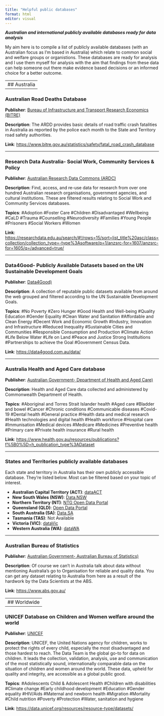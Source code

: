 ```yaml
---
title: "Helpful public databases"
format: html
editor: visual
---
```


***Australian and international publicly available databases ready for data analysis***

My aim here is to compile a list of publicly available databases (with an Australian focus as I'm based in Australia) which relate to common social and welfare groups or organistions. These databases are ready for analysis and I use them myself for analysis with the aim that findings from these data can help someone out there make evidence based decisions or an informed choice for a better outcome.

---
## Australia
---

### Australian Road Deaths Database

**Publisher**: [Bureau of Infrastructure and Transport Research Economics (BITRE)](https://www.bitre.gov.au)

**Description**: The ARDD provides basic details of road traffic crash fatalities in Australia as reported by the police each month to the State and Territory road safety authorities.

**Link**: <https://www.bitre.gov.au/statistics/safety/fatal_road_crash_database>

------------------------------------------------------------------------

### Research Data Australia- Social Work, Community Services & Policy

**Publisher**: [Australian Research Data Commons (ARDC)](https://researchdata.edu.au/)

**Description**: Find, access, and re-use data for research from over one hundred Australian research organisations, government agencies, and cultural institutions. These are filtered results relating to Social Work and Community Services databases.

**Topics**: #Adoption #Foster Care #Children #Disadvantaged #Wellbeing #CaLD #Trauma #Counselling #Neurodiversity #Families #Young People #Prisoners #Social Workers #Women

**Link**: <https://researchdata.edu.au/search/#!/rows=15/sort=list_title%20asc/class=collection/collection_type=-type%3Asoftware/p=1/anzsrc-for=1607/anzsrc-for=1605/q=/advanced=true/>

------------------------------------------------------------------------

### Data4Good- Publicly Available Datasets based on the UN Sustainable Development Goals

**Publisher**: [Data4Good)](https://data4good.com.au/data/)

**Description**: A collection of reputable public datasets available from around the web grouped and filtered according to the UN Sustainable Development Goals.

**Topics**: #No Poverty #Zero Hunger #Good Health and Well-being #Quality Education #Gender Equality #Clean Water and Sanitation #Affordable and Clean Energy #Decent Work and Economic Growth #Industry, Innovation and Infrastructure #Reduced Inequality #Sustainable Cities and Communities #Responsible Consumption and Production #Climate Action #Life Below Water #Life on Land #Peace and Justice Strong Instituitions #Partnerships to achieve the Goal #Government Census Data.

**Link**: <https://data4good.com.au/data/>

------------------------------------------------------------------------

### Australia Health and Aged Care database

**Publisher**: [Australian Government- Department of Health and Aged Care)](https://www.health.gov.au/)

**Description**: Health and Aged Care data collected and administered by Commonwealth Department of Health.

**Topics**: #Aboriginal and Torres Strait Islander health #Aged care #Bladder and bowel #Cancer #Chronic conditions #Communicable diseases #Covid-19 #Dental health #General practice #Health data and medical research #Health technologies and digital health #Health workforce #Hospital care #Immunisation #Medical devices #Medicare #Medicines #Preventive health #Primary care #Private health insurance #Rural health

**Link**: <https://www.health.gov.au/resources/publications?f%5B0%5D=h_publication_type%3ADataset>

------------------------------------------------------------------------

### States and Territories publicly available databases

Each state and territory in Australia has their own publicly accessible database. They're listed below. Most can be filtered based on your topic of interest.

<ul>

<li>**Australian Capital Territory (ACT)**: [dataACT](https://www.data.act.gov.au/browse)</li>

<li>**New South Wales (NSW)**: [Data.NSW](https://data.nsw.gov.au/data/dataset)</li>

<li>**Northern Territory (NT)**: [NTG Open Data Portal](https://data.nt.gov.au/)</li>

<li>**Queensland (QLD)**: [Open Data Portal](https://www.data.qld.gov.au/dataset)</li>

<li>**South Australia (SA)**: [Data.SA](https://data.sa.gov.au/data/dataset)</li>

<li>**Tasmania (TAS)**: Not Available</li>

<li>**Victoria (VIC)**: [dataVic](https://discover.data.vic.gov.au/dataset/)</li>

<li>**Western Australia (WA)**: [dataWA](https://catalogue.data.wa.gov.au/dataset)</li>

</ul>

------------------------------------------------------------------------

### Australian Bureau of Statistics

**Publisher**: [Australian Government- Australian Bureau of Statistics)](https://www.abs.gov.au/)

**Description**: Of course we can't in Australia talk about data without mentioning Australia's go to Organisation for reliable and quality data. You can get any dataset relating to Australia from here as a result of the hardwork by the Data Scientists at the ABS.

**Link**: <https://www.abs.gov.au/>

---
## Worldwide
---

### UNICEF Database on Children and Women welfare around the world

**Publisher**: [UNICEF](https://www.unicef.org/)

**Description**: UNICEF, the United Nations agency for children, works to protect the rights of every child, especially the most disadvantaged and those hardest to reach. The Data Team is the global go-to for data on children. It leads the collection, validation, analysis, use and communication of the most statistically sound, internationally comparable data on the situation of children and women around the world. These data, upheld for quality and integrity, are accessible as a global public good.

**Topics**: #Adolescents Child & Adolescent Health #Children with disabilities #Climate change #Early childhood development #Education #Gender equality #HIV/Aids #Maternal and newborn health #Migration #Mortality #Child nutrition #Poverty #Protection #Water, sanitation and hygiene

**Link**: <https://data.unicef.org/resources/resource-type/datasets/>
